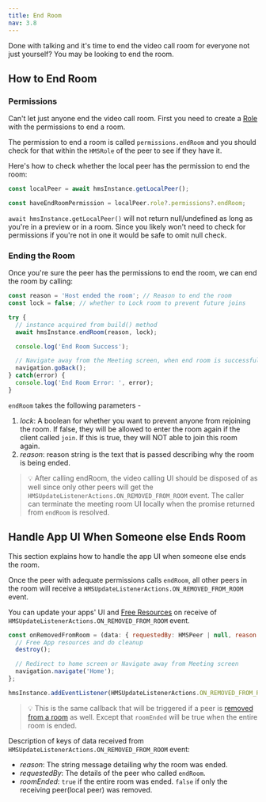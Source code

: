 ```yaml
---
title: End Room
nav: 3.8
---
```


Done with talking and it's time to end the video call room for everyone not just yourself? You may be looking to end the room.


## How to End Room 

<div className="steps-container">

### Permissions

Can't let just anyone end the video call room. First you need to create a [Role](https://www.100ms.live/docs/react-native/v2/foundation/templates-and-roles) with the permissions to end a room.

The permission to end a room is called `permissions.endRoom` and you should check for that within the `HMSRole` of the peer to see if they have it.

Here's how to check whether the local peer has the permission to end the room:

```js
const localPeer = await hmsInstance.getLocalPeer();

const haveEndRoomPermission = localPeer.role?.permissions?.endRoom;
```

`await hmsInstance.getLocalPeer()` will not return null/undefined as long as you're in a preview or in a room. 
Since you likely won't need to check for permissions if you're not in one it would be safe to omit null check.

### Ending the Room

Once you're sure the peer has the permissions to end the room, we can end the room by calling: 

```js
const reason = 'Host ended the room'; // Reason to end the room
const lock = false; // whether to Lock room to prevent future joins

try {
  // instance acquired from build() method
  await hmsInstance.endRoom(reason, lock);

  console.log('End Room Success');

  // Navigate away from the Meeting screen, when end room is successful
  navigation.goBack();
} catch(error) {
  console.log('End Room Error: ', error);
}
```

`endRoom` takes the following parameters -

1. *lock*: A boolean for whether you want to prevent anyone from rejoining the room. If false, they will be allowed to enter the room again if the client called `join`. If this is true, they will NOT able to join this room again.
2. *reason*: reason string is the text that is passed describing why the room is being ended.

> 💡 After calling endRoom, the video calling UI should be disposed of as well since only other peers will get the `HMSUpdateListenerActions.ON_REMOVED_FROM_ROOM` event. The caller can terminate the meeting room UI locally when the promise returned from `endRoom` is resolved.

</div>


## Handle App UI When Someone else Ends Room

This section explains how to handle the app UI when someone else ends the room.

Once the peer with adequate permissions calls `endRoom`, all other peers in the room will receive a `HMSUpdateListenerActions.ON_REMOVED_FROM_ROOM` event.

You can update your apps' UI and [Free Resources](https://www.100ms.live/docs/react-native/v2/features/release-resources) on receive of `HMSUpdateListenerActions.ON_REMOVED_FROM_ROOM` event.


```js
const onRemovedFromRoom = (data: { requestedBy: HMSPeer | null, reason: string; roomEnded: boolean; }) => {
  // Free App resources and do cleanup
  destroy();

  // Redirect to home screen or Navigate away from Meeting screen
  navigation.navigate('Home');
};

hmsInstance.addEventListener(HMSUpdateListenerActions.ON_REMOVED_FROM_ROOM, onRemovedFromRoom);
```

> 💡 This is the same callback that will be triggered if a peer is [removed from a room](https://www.100ms.live/docs/react-native/v2/features/remove-peer) as well. Except that `roomEnded` will be true when the entire room is ended.

Description of keys of data received from `HMSUpdateListenerActions.ON_REMOVED_FROM_ROOM` event:

-   _reason_: The string message detailing why the room was ended.
-   _requestedBy_: The details of the peer who called `endRoom`.
-   _roomEnded_: `true` if the entire room was ended. `false` if only the receiving peer(local peer) was removed.

